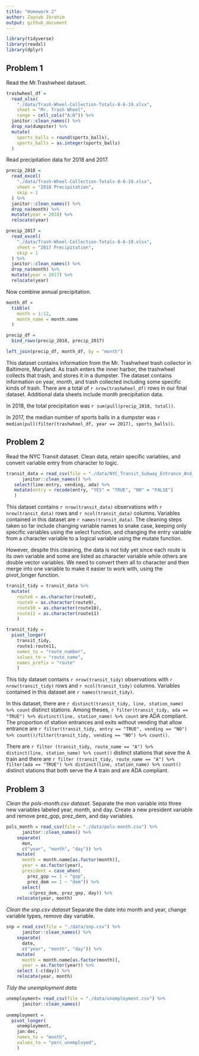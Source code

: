 ```yaml
---
title: "Homework 2"
author: Zaynub Ibrahim
output: github_document
---
```


```r
library(tidyverse)
library(readxl)
library(dplyr)
```

## Problem 1

Read the Mr.Trashwheel dataset. 

```r
trashwheel_df = 
  read_xlsx(
    "./data/Trash-Wheel-Collection-Totals-8-6-19.xlsx",
    sheet = "Mr. Trash Wheel",
    range = cell_cols("A:N")) %>% 
  janitor::clean_names() %>%
  drop_na(dumpster) %>%
  mutate(
    sports_balls = round(sports_balls),
    sports_balls = as.integer(sports_balls)
  )
```

Read precipitation data for 2018 and 2017. 

```r
precip_2018 = 
  read_excel(
    "./data/Trash-Wheel-Collection-Totals-8-6-19.xlsx",
    sheet = "2018 Precipitation",
    skip = 1
  ) %>% 
  janitor::clean_names() %>%
  drop_na(month) %>%
  mutate(year = 2018) %>% 
  relocate(year)

precip_2017 = 
  read_excel(
    "./data/Trash-Wheel-Collection-Totals-8-6-19.xlsx",
    sheet = "2017 Precipitation",
    skip = 1
  ) %>% 
  janitor::clean_names() %>%
  drop_na(month) %>%
  mutate(year = 2017) %>% 
  relocate(year)
```

Now combine annual precipitation. 

```r
month_df = 
  tibble(
    month = 1:12,
    month_name = month.name
  )

precip_df = 
  bind_rows(precip_2018, precip_2017)

left_join(precip_df, month_df, by = "month")
```

This dataset contains information from the Mr. Trashwheel trash collector in Baltimore, Maryland. As trash enters the inner harbor, the trashwheel collects that trash, and stores it in a dumpster. The dataset contains information on year, month, and trash collected including some specific kinds of trash. There are a total of `r nrow(trashwheel_df)` rows in our final dataset. Additional data sheets include month precipitation data. 

In 2018, the total precipitation was `r sum(pull(precip_2018, total))`. 

In 2017, the median number of sports balls in a dumpster was `r median(pull(filter(trashwheel_df, year == 2017), sports_balls))`.

## Problem 2

Read the NYC Transit dataset. Clean data, retain specific variables, and convert variable entry from character to logic. 

```r
transit_data = read_csv(file = "./data/NYC_Transit_Subway_Entrance_And_Exit_Data.csv") %>%
      janitor::clean_names() %>%
   select(line:entry, vending, ada) %>%
   mutate(entry = recode(entry, "YES" = "TRUE", "NO" = "FALSE")
   )
```

This dataset contains `r nrow(transit_data)` observations with `r nrow(transit_data)` rows and `r ncol(transit_data)` columns. Variables contained in this dataset are `r names(transit_data)`. The cleaning steps taken so far include changing variable names to snake case, keeping only specific variables using the select function, and changing the entry variable from a character variable to a logical variable using the mutate function.  

However, despite this cleaning, the data is not tidy yet since each route is its own variable and some are listed as character variable while others are double vector variables. We need to convert them all to character and then merge into one variable to make it easier to work with, using the pivot_longer function. 

```r
transit_tidy = transit_data %>%
  mutate( 
    route8 = as.character(route8),
    route9 = as.character(route9),
    route10 = as.character(route10),
    route11 = as.character(route11)
    ) 

transit_tidy = 
  pivot_longer(
    transit_tidy, 
    route1:route11,
    names_to = "route_number",
    values_to = "route_name",
    names_prefix = "route"
    )
```

This tidy dataset contains `r nrow(transit_tidy)` observations with `r nrow(transit_tidy)` rows and `r ncol(transit_tidy)` columns. Variables contained in this dataset are `r names(transit_tidy)`. 

In this dataset, there are `r distinct(transit_tidy, line, station_name) %>% count` distinct stations. Among theses, `r filter(transit_tidy, ada == "TRUE") %>% distinct(line, station_name) %>% count` are ADA compliant. The proportion of station entrances and exits without vending that allow entrance are `r filter(transit_tidy, entry == "TRUE", vending == "NO") %>% count()/filter(transit_tidy, vending == "NO") %>% count()`. 

There are `r filter (transit_tidy, route_name == "A") %>% distinct(line, station_name) %>% count()` distinct stations that seve the A train and there are `r filter (transit_tidy, route_name == "A") %>% filter(ada == "TRUE") %>% distinct(line, station_name) %>% count()` distinct stations that both serve the A train and are ADA compliant. 


## Problem 3

*Clean the pols-month.csv dataset.* 
Separate the mon variable into three new variables labeled year, month, and day. Create a new president variable and remove prez_gop, prez_dem, and day variables.   

```r
pols_month = read_csv(file = "./data/pols-month.csv") %>%
      janitor::clean_names() %>% 
    separate(
      mon,
      c("year", "month", "day")) %>% 
    mutate(
      month = month.name[as.factor(month)],
      year = as.factor(year),
      president = case_when(
        prez_gop == 1 ~ "gop",
        prez_dem == 1 ~ "dem")) %>%
      select(
        -c(prez_dem, prez_gop, day)) %>%
    relocate(year, month)
```

*Clean the snp.csv dataset*
Separate the date into month and year, change variable types, remove day variable. 

```r
snp = read_csv(file = "./data/snp.csv") %>%
      janitor::clean_names() %>% 
    separate(
      date,
      c("year", "month", "day")) %>% 
    mutate(
      month = month.name[as.factor(month)],
      year = as.factor(year)) %>% 
    select (-c(day)) %>%   
    relocate(year, month)
```

*Tidy the unemployment data* 

```r
unemployment= read_csv(file = "./data/unemployment.csv") %>%
      janitor::clean_names()
  
unemployment = 
  pivot_longer(
    unemployment, 
    jan:dec,
    names_to = "month",
    values_to = "perc_unemployed",
    )
```







